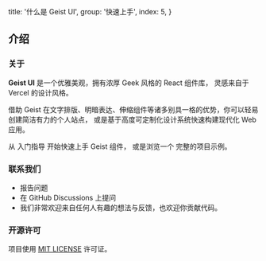 
  title: '什么是 Geist UI',
  group: '快速上手',
  index: 5,
}

## 介绍

### 关于

**Geist UI** 是一个优雅美观，拥有浓厚 Geek 风格的 React 组件库，
灵感来自于 <Link rel="nofollow" target="_blank" href="https://vercel.com">Vercel</Link> 的设计风格。

借助 Geist 在文字排版、明暗表达、伸缩组件等诸多别具一格的优势，你可以轻易创建简洁有力的个人站点，
或是基于高度可定制化设计系统快速构建现代化 Web 应用。

从 <NextLink href="/zh-cn/guide/installation"><Link color>入门指导</Link></NextLink> 开始快速上手 Geist 组件，
或是浏览一个 <Link rel="nofollow" target="_blank" color href="https://github.com/geist-org/react/tree/master/examples">完整的项目示例</Link>。

<Spacer h={2.5} />

### 联系我们

<ul>
  <li>
    <Link
      color
      target="_blank"
      rel="nofollow"
      href="https://github.com/geist-org/react/issues/new">
      报告问题
    </Link>
  </li>
  <li>
    <Link
      color
      target="_blank"
      rel="nofollow"
      href="https://github.com/geist-org/react/discussions">
      在 GitHub Discussions 上提问
    </Link>
  </li>
  <li>我们非常欢迎来自任何人有趣的想法与反馈，也欢迎你贡献代码。</li>
</ul>
<Spacer h={2.5} />

### 开源许可

项目使用 [MIT LICENSE](https://github.com/geist-org/react/blob/master/LICENSE) 许可证。

